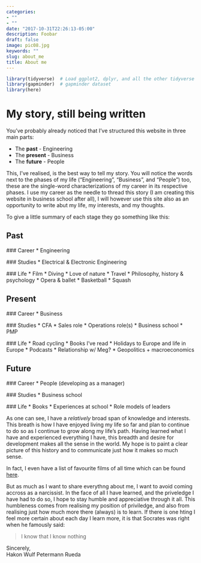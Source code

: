 ```yaml
---
categories:
- ""
- ""
date: "2017-10-31T22:26:13-05:00"
description: Foobar
draft: false
image: pic08.jpg
keywords: ""
slug: about_me
title: About me
---
```



```r
library(tidyverse)  # Load ggplot2, dplyr, and all the other tidyverse packages
library(gapminder)  # gapminder dataset
library(here)
```


# My story, still being written

You've probably already noticed that I've structured this website in three main parts:

* The **past** - Engineering
* The **present** - Business
* The **future** - People

This, I've realised, is the best way to tell my story. You will notice the words next to the phases of my life ("Engineering", "Business", and "People") too, these are the single-word characterizations of my career in its respective phases. I use my career as the needle to thread this story (I am creating this website in business school after all), I will however use this site also as an opportunity to write abut my life, my interests, and my thoughts.

To give a little summary of each stage they go something like this:

## Past
  ### Career
  * Engineering
  
  ### Studies
  * Electrical & Electronic Engineering
  
  ### Life
  * Film
  * Diving
  * Love of nature
  * Travel
  * Philosophy, history & psychology
  * Opera & ballet
  * Basketball
  * Squash

## Present
  ### Career
  * Business
  
  ### Studies
  * CFA
  * Sales role
  * Operations role(s)
  * Business school
  * PMP

  ### Life
  * Road cycling
  * Books I've read
  * Holidays to Europe and life in Europe
  * Podcasts
  * Relationship w/ Meg?
  * Geopolitics + macroeconomics

  
## Future
  ### Career
  * People (developing as a manager)
  
  ### Studies
  * Business school
  
  ### Life
  * Books
  * Experiences at school
  * Role models of leaders


As one can see, I have a _relatively_ broad span of knowledge and interests. This breath is how I have enjoyed living my life so far and plan to continue to do so as I continue to grow along my life's path. Having learned what I have and experienced everything I have, this breadth and desire for development makes all the sense in the world. My hope is to paint a clear picture of this history and to communicate just how it makes so much sense.

In fact, I even have a list of favourite films of all time which can be found [here](https://boxd.it/11A8s).

But as much as I want to share everythng about me, I want to avoid coming accross as a narcissist. In the face of all I have learned, and the priveledge I have had to do so, I hope to stay humble and appreciative through it all. This humbleness comes from realising my position of priviledge, and also from realising just how much more there (always) is to learn. If there is one hting I feel more certain about each day I learn more, it is that Socrates was right when he famously said:

> I know that I know nothing

Sincerely,\
Hakon Wulf Petermann Rueda
